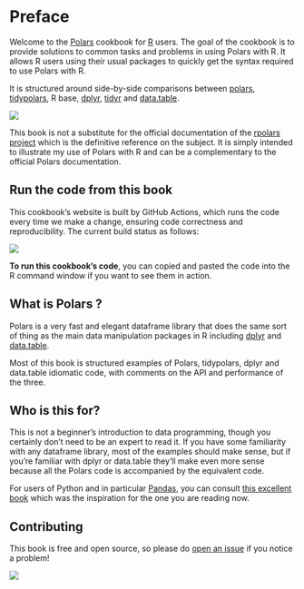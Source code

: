 # Preface {.unnumbered}

Welcome to the [Polars](https://www.pola.rs/) cookbook for [R](https://www.r-project.org/) users. The goal of the cookbook is to provide solutions to common tasks and problems in using Polars with R. It allows R users using their usual packages to quickly get the syntax required to use Polars with R.

It is structured around side-by-side comparisons between [polars](https://rpolars.github.io/), [tidypolars](https://tidypolars.etiennebacher.com/), R base, [dplyr](https://dplyr.tidyverse.org/), [tidyr](https://tidyr.tidyverse.org/) and [data.table](https://rdatatable.gitlab.io/data.table/).

![](content/images/navtabs-screenshot.png){fig-alt="nav-tabs for navigating between different R syntaxes" fig-align="center"}

This book is not a substitute for the official documentation of the [rpolars project](https://rpolars.github.io/) which is the definitive reference on the subject. It is simply intended to illustrate my use of Polars with R and can be a complementary to the official Polars documentation.

## Run the code from this book

This cookbook's website is built by GitHub Actions, which runs the code every time we make a change, ensuring code correctness and reproducibility.
The current build status as follows:

[![](https://github.com/ddotta/cookbook-rpolars/actions/workflows/quarto-render-publish.yml/badge.svg)](https://github.com/ddotta/cookbook-rpolars/actions/workflows/quarto-render-publish.yml)

**To run this cookbook's code**, you can copied and pasted the code into the R command window if you want to see them in action.  

## What is Polars ?

Polars is a very fast and elegant dataframe library that does the same sort of thing as the main data manipulation packages in R including [dplyr](https://dplyr.tidyverse.org/) and [data.table](https://rdatatable.gitlab.io/data.table/).

Most of this book is structured examples of Polars, tidypolars, dplyr and data.table idiomatic code, with comments on the API and performance of the three.

## Who is this for?

This is not a beginner's introduction to data programming, though you certainly don't need to be an expert to read it. If you have some familiarity with any dataframe library, most of the examples should make sense, but if you're familiar with dplyr or data.table they'll make even more sense because all the Polars code is accompanied by the equivalent code.

For users of Python and in particular [Pandas](https://pandas.pydata.org/), you can consult [this excellent book](https://kevinheavey.github.io/modern-polars/) which was the inspiration for the one you are reading now.

## Contributing

This book is free and open source, so please do [open an issue](https://github.com/ddotta/cookbook-rpolars/issues/new) if you notice a problem!

![](content/images/rpolars_figure.png){fig-alt="rpolars unofficial logo" fig-align="center"}
